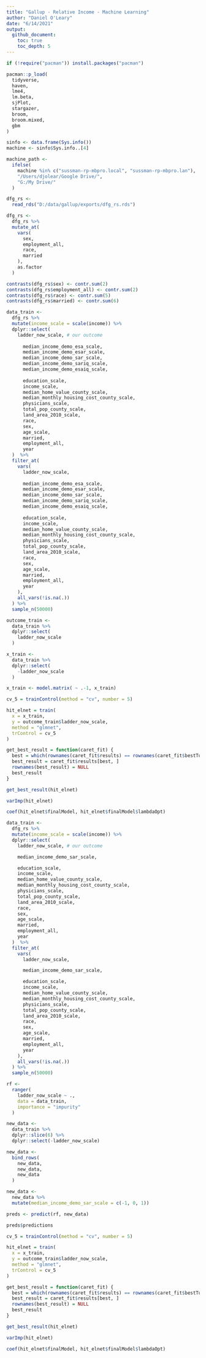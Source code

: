 ```yaml
---
title: "Gallup - Relative Income - Machine Learning"
author: "Daniel O'Leary"
date: "6/14/2021"
output:
  github_document:
    toc: true
    toc_depth: 5
---
```


```r
if (!require("pacman")) install.packages("pacman")

pacman::p_load(
  tidyverse, 
  haven,
  lme4,
  lm.beta,
  sjPlot,
  stargazer,
  broom,
  broom.mixed,
  gbm
)
```

```r
sinfo <- data.frame(Sys.info())
machine <- sinfo$Sys.info..[4]

machine_path <- 
  ifelse(
    machine %in% c("sussman-rp-mbpro.local", "sussman-rp-mbpro.lan"), 
    "/Users/djolear/Google Drive/", 
    "G:/My Drive/"
  )

dfg_rs <-
  read_rds("D:/data/gallup/exports/dfg_rs.rds")

dfg_rs <-
  dfg_rs %>% 
  mutate_at(
    vars(
      sex, 
      employment_all,
      race,
      married
    ),
    as.factor
  )
```

```r
contrasts(dfg_rs$sex) <- contr.sum(2)
contrasts(dfg_rs$employment_all) <- contr.sum(2)
contrasts(dfg_rs$race) <- contr.sum(5)
contrasts(dfg_rs$married) <- contr.sum(6)
```

```r
data_train <-
  dfg_rs %>% 
  mutate(income_scale = scale(income)) %>% 
  dplyr::select(
    ladder_now_scale, # our outcome
      
      median_income_demo_esa_scale,
      median_income_demo_esar_scale,
      median_income_demo_sar_scale,
      median_income_demo_sariq_scale,
      median_income_demo_esaiq_scale,
      
      education_scale,
      income_scale,
      median_home_value_county_scale,
      median_monthly_housing_cost_county_scale,
      physicians_scale,
      total_pop_county_scale,
      land_area_2010_scale,
      race,
      sex,
      age_scale,
      married,
      employment_all,
      year
  )  %>%
  filter_at(
    vars(
      ladder_now_scale, 
      
      median_income_demo_esa_scale,
      median_income_demo_esar_scale,
      median_income_demo_sar_scale,
      median_income_demo_sariq_scale,
      median_income_demo_esaiq_scale,
      
      education_scale,
      income_scale,
      median_home_value_county_scale,
      median_monthly_housing_cost_county_scale,
      physicians_scale,
      total_pop_county_scale,
      land_area_2010_scale,
      race,
      sex,
      age_scale,
      married,
      employment_all,
      year
    ),
    all_vars(!is.na(.))
  ) %>% 
  sample_n(50000)

outcome_train <-
  data_train %>% 
  dplyr::select(
    ladder_now_scale
  )

x_train <-
  data_train %>% 
  dplyr::select(
    -ladder_now_scale
  ) 

x_train <- model.matrix( ~ .-1, x_train)
```


```r
cv_5 = trainControl(method = "cv", number = 5)

hit_elnet = train(
  x = x_train, 
  y = outcome_train$ladder_now_scale,
  method = "glmnet",
  trControl = cv_5
)

get_best_result = function(caret_fit) {
  best = which(rownames(caret_fit$results) == rownames(caret_fit$bestTune))
  best_result = caret_fit$results[best, ]
  rownames(best_result) = NULL
  best_result
}

get_best_result(hit_elnet)

varImp(hit_elnet)

coef(hit_elnet$finalModel, hit_elnet$finalModel$lambdaOpt)
```

```r
data_train <-
  dfg_rs %>% 
  mutate(income_scale = scale(income)) %>% 
  dplyr::select(
    ladder_now_scale, # our outcome

    median_income_demo_sar_scale,

    education_scale,
    income_scale,
    median_home_value_county_scale,
    median_monthly_housing_cost_county_scale,
    physicians_scale,
    total_pop_county_scale,
    land_area_2010_scale,
    race,
    sex,
    age_scale,
    married,
    employment_all,
    year
  )  %>%
  filter_at(
    vars(
      ladder_now_scale, 

      median_income_demo_sar_scale,

      education_scale,
      income_scale,
      median_home_value_county_scale,
      median_monthly_housing_cost_county_scale,
      physicians_scale,
      total_pop_county_scale,
      land_area_2010_scale,
      race,
      sex,
      age_scale,
      married,
      employment_all,
      year
    ),
    all_vars(!is.na(.))
  ) %>% 
  sample_n(50000)
```


```r
rf <-
  ranger(
    ladder_now_scale ~ .,
    data = data_train,
    importance = "impurity"
  )
```

```r
new_data <-
  data_train %>% 
  dplyr::slice(6) %>% 
  dplyr::select(-ladder_now_scale)

new_data <-
  bind_rows(
    new_data,
    new_data,
    new_data
  )

new_data <-
  new_data %>% 
  mutate(median_income_demo_sar_scale = c(-1, 0, 1))

preds <- predict(rf, new_data)

preds$predictions
```



```r
cv_5 = trainControl(method = "cv", number = 5)

hit_elnet = train(
  x = x_train, 
  y = outcome_train$ladder_now_scale,
  method = "glmnet",
  trControl = cv_5
)

get_best_result = function(caret_fit) {
  best = which(rownames(caret_fit$results) == rownames(caret_fit$bestTune))
  best_result = caret_fit$results[best, ]
  rownames(best_result) = NULL
  best_result
}

get_best_result(hit_elnet)

varImp(hit_elnet)

coef(hit_elnet$finalModel, hit_elnet$finalModel$lambdaOpt)
```

